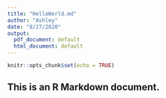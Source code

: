 ```yaml
---
title: "HelloWorld.md"
author: "Ashley"
date: "8/27/2020"
output:
  pdf_document: default
  html_document: default
---
```


```r
knitr::opts_chunk$set(echo = TRUE)
```

## This is an R Markdown document. 